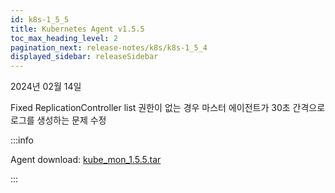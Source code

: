 ```yaml
---
id: k8s-1_5_5
title: Kubernetes Agent v1.5.5
toc_max_heading_level: 2
pagination_next: release-notes/k8s/k8s-1_5_4
displayed_sidebar: releaseSidebar
---
```


2024년 02월 14일

<Status>Fixed</Status> ReplicationController list 권한이 없는 경우 마스터 에이전트가 30초 간격으로 로그를 생성하는 문제 수정

:::info

Agent download: [kube_mon_1.5.5.tar](https://repo.whatap.io/docker/kube_mon_1.5.5.tar)

:::
